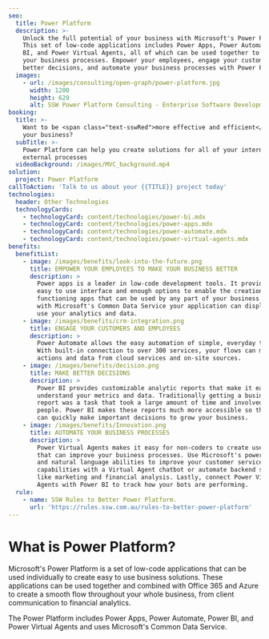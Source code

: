 ```yaml
---
seo:
  title: Power Platform
  description: >-
    Unlock the full potential of your business with Microsoft's Power Platform. 
    This set of low-code applications includes Power Apps, Power Automate, Power 
    BI, and Power Virtual Agents, all of which can be used together to streamline 
    your business processes. Empower your employees, engage your customers, make 
    better decisions, and automate your business processes with Power Platform. 
  images:
    - url: /images/consulting/open-graph/power-platform.jpg
      width: 1200
      height: 629
      alt: SSW Power Platform Consulting - Enterprise Software Development
booking:
  title: >-
    Want to be <span class="text-sswRed">more effective and efficient</span> in
    your business?
  subTitle: >-
    Power Platform can help you create solutions for all of your internal and
    external processes
  videoBackground: /images/MVC_background.mp4
solution:
  project: Power Platform
callToAction: 'Talk to us about your {{TITLE}} project today'
technologies:
  header: Other Technologies
  technologyCards:
    - technologyCard: content/technologies/power-bi.mdx
    - technologyCard: content/technologies/power-apps.mdx
    - technologyCard: content/technologies/power-automate.mdx
    - technologyCard: content/technologies/power-virtual-agents.mdx
benefits:
  benefitList:
    - image: /images/benefits/look-into-the-future.png
      title: EMPOWER YOUR EMPLOYEES TO MAKE YOUR BUSINESS BETTER
      description: >
        Power apps is a leader in low-code development tools. It provides an
        easy to use interface and enough options to enable the creation of high
        functioning apps that can be used by any part of your business. Also,
        with Microsoft's Common Data Service your application can display and
        use your analytics and data.
    - image: /images/benefits/crm-integration.png
      title: ENGAGE YOUR CUSTOMERS AND EMPLOYEES
      description: >
        Power Automate allows the easy automation of simple, everyday tasks.
        With built-in connection to over 300 services, your flows can manage
        actions and data from cloud services and on-site sources.
    - image: /images/benefits/decision.png
      title: MAKE BETTER DECISIONS
      description: >
        Power BI provides customizable analytic reports that make it easy to
        understand your metrics and data. Traditionally getting a business
        report was a task that took a large amount of time and involved multiple
        people. Power BI makes these reports much more accessible so that you
        can quickly make important decisions to grow your business.
    - image: /images/benefits/Innovation.png
      title: AUTOMATE YOUR BUSINESS PROCESSES
      description: >
        Power Virtual Agents makes it easy for non-coders to create useful bots
        that can improve your business processes. Use Microsoft's powerful AI
        and natural language abilities to improve your customer service
        capabilities with a Virtual Agent chatbot or automate backend services
        like marketing and financial analysis. Lastly, connect Power Virtual
        Agents with Power BI to track how your bots are performing.
  rule:
    - name: SSW Rules to Better Power Platform.
      url: 'https://rules.ssw.com.au/rules-to-better-power-platform'
---
```


# What is Power Platform?

<VideoEmbed url="https://youtu.be/p3B4JRexdRM" />

Microsoft's Power Platform is a set of low-code applications that can be used individually to create easy to use business solutions. These applications can be used together and combined with Office 365 and Azure to create a smooth flow throughout your whole business, from client communication to financial analytics.

The Power Platform includes Power Apps, Power Automate, Power BI, and Power Virtual Agents and uses Microsoft's Common Data Service.
